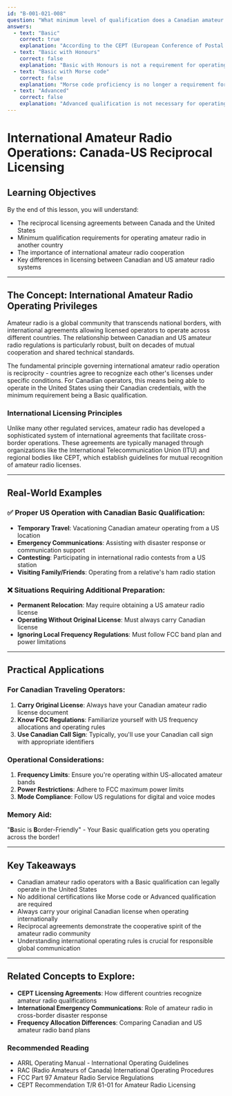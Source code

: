 ```yaml
---
id: "B-001-021-008"
question: "What minimum level of qualification does a Canadian amateur radio operator need to operate in the United States?"
answers:
  - text: "Basic"
    correct: true
    explanation: "According to the CEPT (European Conference of Postal and Telecommunications Administrations) agreements and bilateral arrangements between Canada and the United States, Canadian amateur radio operators with a Basic qualification can legally operate in the US. This reciprocal agreement allows Basic-level Canadian operators to use their Canadian license while temporarily operating in the United States, provided they follow FCC regulations and carry their original Canadian license."
  - text: "Basic with Honours"
    correct: false
    explanation: "Basic with Honours is not a requirement for operating in the United States. While having a higher level of qualification might demonstrate more advanced technical knowledge, the minimum acceptable level for US operation is the standard Basic qualification. The US does not mandate a higher level of certification for Canadian visitors."
  - text: "Basic with Morse code"
    correct: false
    explanation: "Morse code proficiency is no longer a requirement for amateur radio operation in either Canada or the United States. While some operators may choose to learn Morse code, it is not a mandatory qualification for operating in the US. The Basic qualification alone is sufficient for legal operation."
  - text: "Advanced"
    correct: false
    explanation: "Advanced qualification is not necessary for operating in the United States. The Basic qualification meets the minimum requirements for Canadian operators to legally transmit in the US. While an Advanced qualification provides broader operating privileges in Canada, it is not a prerequisite for US operation."
---
```


# International Amateur Radio Operations: Canada-US Reciprocal Licensing

## Learning Objectives
By the end of this lesson, you will understand:
- The reciprocal licensing agreements between Canada and the United States
- Minimum qualification requirements for operating amateur radio in another country
- The importance of international amateur radio cooperation
- Key differences in licensing between Canadian and US amateur radio systems

---

## The Concept: International Amateur Radio Operating Privileges

Amateur radio is a global community that transcends national borders, with international agreements allowing licensed operators to operate across different countries. The relationship between Canadian and US amateur radio regulations is particularly robust, built on decades of mutual cooperation and shared technical standards.

The fundamental principle governing international amateur radio operation is reciprocity - countries agree to recognize each other's licenses under specific conditions. For Canadian operators, this means being able to operate in the United States using their Canadian credentials, with the minimum requirement being a Basic qualification.

### International Licensing Principles

Unlike many other regulated services, amateur radio has developed a sophisticated system of international agreements that facilitate cross-border operations. These agreements are typically managed through organizations like the International Telecommunication Union (ITU) and regional bodies like CEPT, which establish guidelines for mutual recognition of amateur radio licenses.

---

## Real-World Examples

### ✅ Proper US Operation with Canadian Basic Qualification:
- **Temporary Travel**: Vacationing Canadian amateur operating from a US location
- **Emergency Communications**: Assisting with disaster response or communication support
- **Contesting**: Participating in international radio contests from a US station
- **Visiting Family/Friends**: Operating from a relative's ham radio station

### ❌ Situations Requiring Additional Preparation:
- **Permanent Relocation**: May require obtaining a US amateur radio license
- **Operating Without Original License**: Must always carry Canadian license
- **Ignoring Local Frequency Regulations**: Must follow FCC band plan and power limitations

---

## Practical Applications

### For Canadian Traveling Operators:
1. **Carry Original License**: Always have your Canadian amateur radio license document
2. **Know FCC Regulations**: Familiarize yourself with US frequency allocations and operating rules
3. **Use Canadian Call Sign**: Typically, you'll use your Canadian call sign with appropriate identifiers

### Operational Considerations:
1. **Frequency Limits**: Ensure you're operating within US-allocated amateur bands
2. **Power Restrictions**: Adhere to FCC maximum power limits
3. **Mode Compliance**: Follow US regulations for digital and voice modes

### Memory Aid:
"**B**asic is **B**order-Friendly" - Your Basic qualification gets you operating across the border!

---

## Key Takeaways

- Canadian amateur radio operators with a Basic qualification can legally operate in the United States
- No additional certifications like Morse code or Advanced qualification are required
- Always carry your original Canadian license when operating internationally
- Reciprocal agreements demonstrate the cooperative spirit of the amateur radio community
- Understanding international operating rules is crucial for responsible global communication

---

## Related Concepts to Explore:
- **CEPT Licensing Agreements**: How different countries recognize amateur radio qualifications
- **International Emergency Communications**: Role of amateur radio in cross-border disaster response
- **Frequency Allocation Differences**: Comparing Canadian and US amateur radio band plans

### Recommended Reading

- ARRL Operating Manual - International Operating Guidelines
- RAC (Radio Amateurs of Canada) International Operating Procedures
- FCC Part 97 Amateur Radio Service Regulations
- CEPT Recommendation T/R 61-01 for Amateur Radio Licensing